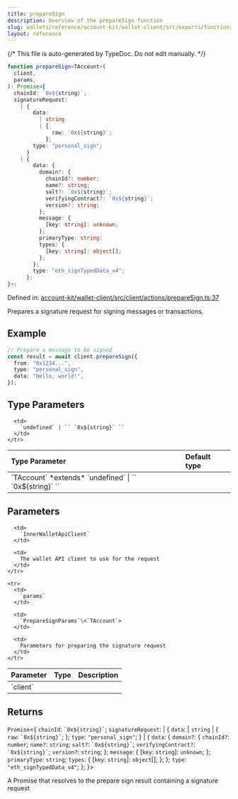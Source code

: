 ```yaml
---
title: prepareSign
description: Overview of the prepareSign function
slug: wallets/reference/account-kit/wallet-client/src/exports/functions/prepareSign
layout: reference
---
```


{/* This file is auto-generated by TypeDoc. Do not edit manually. */}

```ts
function prepareSign<TAccount>(
  client,
  params,
): Promise<{
  chainId: `0x${string}`;
  signatureRequest:
    | {
        data:
          | string
          | {
              raw: `0x${string}`;
            };
        type: "personal_sign";
      }
    | {
        data: {
          domain?: {
            chainId?: number;
            name?: string;
            salt?: `0x${string}`;
            verifyingContract?: `0x${string}`;
            version?: string;
          };
          message: {
            [key: string]: unknown;
          };
          primaryType: string;
          types: {
            [key: string]: object[];
          };
        };
        type: "eth_signTypedData_v4";
      };
}>;
```

Defined in: [account-kit/wallet-client/src/client/actions/prepareSign.ts:37](https://github.com/alchemyplatform/aa-sdk/blob/9f926c402d1661309abbf8eae8431e52e8c5e53f/account-kit/wallet-client/src/client/actions/prepareSign.ts#L37)

Prepares a signature request for signing messages or transactions.

## Example

```ts
// Prepare a message to be signed
const result = await client.prepareSign({
  from: "0x1234...",
  type: "personal_sign",
  data: "Hello, world!",
});
```

## Type Parameters

<table>
  <thead>
    <tr>
      <th align="left">Type Parameter</th>
      <th align="left">Default type</th>
    </tr>
  </thead>

  <tbody>
    <tr>
      <td>
        `TAccount` *extends* `undefined` | `` `0x${string}` ``
      </td>

      <td>
        `undefined` | `` `0x${string}` ``
      </td>
    </tr>

  </tbody>
</table>

## Parameters

<table>
  <thead>
    <tr>
      <th align="left">Parameter</th>
      <th align="left">Type</th>
      <th align="left">Description</th>
    </tr>
  </thead>

  <tbody>
    <tr>
      <td>
        `client`
      </td>

      <td>
        `InnerWalletApiClient`
      </td>

      <td>
        The wallet API client to use for the request
      </td>
    </tr>

    <tr>
      <td>
        `params`
      </td>

      <td>
        `PrepareSignParams`\<`TAccount`>
      </td>

      <td>
        Parameters for preparing the signature request
      </td>
    </tr>

  </tbody>
</table>

## Returns

`Promise`\<\{
`chainId`: `` `0x${string}` ``;
`signatureRequest`: | \{
`data`: | `string`
| \{
`raw`: `` `0x${string}` ``;
};
`type`: `"personal_sign"`;
}
| \{
`data`: \{
`domain?`: \{
`chainId?`: `number`;
`name?`: `string`;
`salt?`: `` `0x${string}` ``;
`verifyingContract?`: `` `0x${string}` ``;
`version?`: `string`;
};
`message`: \{
\[`key`: `string`]: `unknown`;
};
`primaryType`: `string`;
`types`: \{
\[`key`: `string`]: `object`\[];
};
};
`type`: `"eth_signTypedData_v4"`;
};
}>

A Promise that resolves to the prepare sign result containing a signature request
